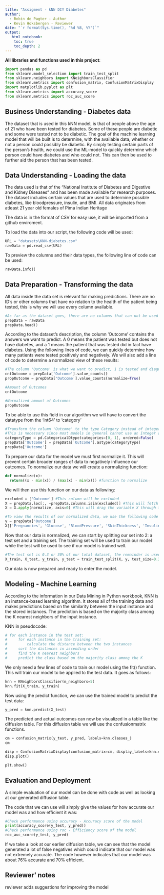 ```yaml
---
title: "Assigment - kNN DIY Diabetes"
author:
  - Robin de Pagter - Author
  - Kevin Hoksbergen - Reviewer
date: "`r format(Sys.time(), '%d %B, %Y')`"
output:
   html_notebook:
    toc: true
    toc_depth: 2
---
```


**All libraries and functions used in this project:**
```python
import pandas as pd
from sklearn.model_selection import train_test_split
from sklearn.neighbors import KNeighborsClassifier
from sklearn.metrics import confusion_matrix, ConfusionMatrixDisplay
import matplotlib.pyplot as plt
from sklearn.metrics import accuracy_score
from sklearn.metrics import roc_auc_score
```


## Business Understanding - Diabetes data
The dataset that is used in this kNN model, is that of people above the age of 21 who have been tested for diabetes. Some of these people are diabetic and some were tested not to be diabetic. The goal of the machine learning model that will be built is to determine, with the available data, whether or not a person could possibly be diabetic. By simply testing certain parts of the person's health, we could use the ML-model to quickly determine which person could have diabetes and who could not. This can then be used to further aid the person that has been tested.

## Data Understanding - Loading the data
The data used is that of the "National Institute of Diabetes and Digestive and Kidney Diseases" and has been made available for research purposes. The dataset includes certain values that are used to determine possible diabetes, like bloodpressure, insulin, and BMI. All data originates from atleast 21 year old females of Pima Indian Heritage

The data is in the format of CSV for easy use, it will be imported from a github enviroment.

To load the data into our script, the following code will be used:

```python
URL = "datasets\KNN-diabetes.csv"
rawData = pd.read_csv(URL)
```

To preview the columns and their data types, the following line of code can be used:

```python
rawData.info()
```

## Data Preparation - Transforming the data
All data inside the data set is relevant for making predictions. There are no ID's or other columns that have no relation to the health of the patient being tested, this is why we will use every column available. 

```python
#As far as the dataset goes, there are no columns that can not be used for predicting diabetes in other words: nothing has to be eliminated from the dataset.
prepData = rawData
prepData.head()
```

According to the dataset's description, the column 'Outcome' contains the answers we want to predict. A 0 means the patient was tested but does not have diabetes, and a 1 means the patient that was tested did in fact have diabetes. Using the following lines of code, we can quickly determine how many patients were tested positively and negatively. We will also add a line of code to determine a normalized view of these results:

```python
#The column 'Outcome' is what we want to predict, 1 is tested and diagnosed with Diabetes and 0 is tested but not diagnosed with diabetes.
cntOutcome = prepData['Outcome'].value_counts()
propOutcome = prepData['Outcome'].value_counts(normalize=True)

#Amount of Outcomes
cntOutcome

#Normalized amount of Outcomes
propOutcome
```

To be able to use this field in our algorithm we will have to convert the datatype from the 'int64' to 'category'

```python
#Transform the column 'Outcome' to the type Category instead of integer. 
#This is necessary since most models in general cannot use an Integer as a category, they require a column of the type 'Category
categoryType = pd.CategoricalDtype(categories=[0, 1], ordered=False)
prepData['Outcome'] = prepData['Outcome'].astype(categoryType)
prepData['Outcome']
```

To prepare our data for the model we must first normalize it. This will prevent certain broader ranges of data to negatively influence our outcomes. To normalize our data we will create a normalizing function:

```python
def normalize(x):
  return((x - min(x)) / (max(x) - min(x))) #function to normalize
```

We will then use this function on our data as following:

```python
excluded = ['Outcome'] #This column will be excluded
X = prepData.loc[:, ~prepData.columns.isin(excluded)] #This will fetch the data minus the excluded column and put it into the variable X
X = X.apply(normalize, axis=0) #This will drag the variable X through the normalize function

#To view the results of our normalized data, we use the following code
y = prepData['Outcome']
X[['Pregnancies', 'Glucose', 'BloodPressure', 'SkinThickness', 'Insulin', 'BMI', 'DiabetesPedigreeFunction', 'Age']].describe()
```

Now that our data is normalized, we can start by splitting our set into 2: a test set and a training set. The training set will be used to train our model while the test will be used to see if our model is trained well.

```python
#The test set is 0.3 or 30% of our total dataset, the remainder is used to train our data.
X_train, X_test, y_train, y_test = train_test_split(X, y, test_size=0.3, random_state=123, stratify=y)
```

Our data is now prepared and ready to enter the model.

## Modeling - Machine Learning
According to the information in our Data Mining in Python workbook, KNN is an instance-based learning algorithm. It stores all of the training data and makes predictions based on the similarity between the input instance and the stored instances. The prediction is based on the majority class among the K nearest neighbors of the input instance.

KNN in pseudocode: 
```python
# for each instance in the test set:
#     for each instance in the training set:
#         calculate the distance between the two instances
#     sort the distances in ascending order
#     find the K nearest neighbors
#     predict the class based on the majority class among the K 
```

We only need a few lines of code to train our model using the fit() function. This will train our model to be applied to the test data. It goes as follows:

```python
knn = KNeighborsClassifier(n_neighbors=5)
knn.fit(X_train, y_train)
```

Now using the predict function, we can use the trained model to predict the test data:

```python
y_pred = knn.predict(X_test)
```

The predicted and actual outcomes can now be visualized in a table like the diffusion table. For this diffusion table we will use the confusionmatrix functions.

```python
cm = confusion_matrix(y_test, y_pred, labels=knn.classes_)
cm

disp = ConfusionMatrixDisplay(confusion_matrix=cm, display_labels=knn.classes_)
disp.plot()

plt.show()
```

## Evaluation and Deployment
A simple evaluation of our model can be done with code as well as looking at our generated diffusion table.

The code that we can use will simply give the values for how accurate our model was and how efficient it was:
```python
#Check performance using accuracy - Accuracy score of the model
print(accuracy_score(y_test, y_pred))
#Check performance using roc - Efficiency score of the model
roc_auc_score(y_test, y_pred)
```

If we take a look at our earlier diffusion table, we can see that the model generated a lot of false negatives which could indicate that our model was not extremely accurate. The code however indicates that our model was about 76% accurate and 70% efficient.

## Reviewer' notes
reviewer adds suggestions for improving the model